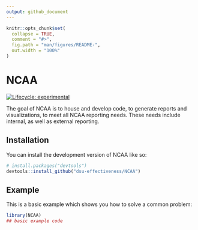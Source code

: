 ```yaml
---
output: github_document
---
```


<!-- README.md is generated from README.Rmd. Please edit that file -->

```r
knitr::opts_chunk$set(
  collapse = TRUE,
  comment = "#>",
  fig.path = "man/figures/README-",
  out.width = "100%"
)
```

# NCAA

<!-- badges: start -->
[![Lifecycle: experimental](https://img.shields.io/badge/lifecycle-experimental-orange.svg)](https://lifecycle.r-lib.org/articles/stages.html#experimental)
<!-- badges: end -->

The goal of NCAA is to house and develop code, to generate reports and visualizations, to meet all NCAA reporting needs. These needs include internal, as well as external reporting.

## Installation

You can install the development version of NCAA like so:

``` r
# install.packages("devtools")
devtools::install_github("dsu-effectiveness/NCAA")
```

## Example

This is a basic example which shows you how to solve a common problem:

```r
library(NCAA)
## basic example code
```
